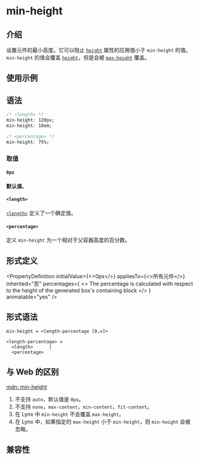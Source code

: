 # min-height

## 介绍

设置元件的最小高度。它可以阻止 [`height`](./height.mdx) 属性的应用值小于 `min-height` 的值。
`min-height` 的值会覆盖 [`height`](./height.mdx)，但是会被 [`max-height`](./max-height.mdx) 覆盖。

## 使用示例


<Go
  example="css-api"
  defaultFile="src/min-height/App.tsx"
  img="https://lf-lynx.tiktok-cdns.com/obj/lynx-artifacts-oss-sg/lynx-website/assets/doc/css/min-height.jpg"
  entry="src/min-height"
  defaultEntryFile="dist/min-height.lynx.bundle"
/>

## 语法

```css
/* <length> */
min-height: 120px;
min-height: 10em;

/* <percentage> */
min-height: 75%;
```

### 取值

#### `0px`

**默认值**。

#### `<length>`

[`<length>`](/api/css/data-type/length.mdx) 定义了一个确定值。

#### `<percentage>`

定义 `min-height` 为一个相对于父容器高度的百分数。

## 形式定义


<PropertyDefinition
  initialValue={<>0px</>}
  appliesTo={<>所有元件</>}
  inherited="否"
  percentages={
    <>
      The percentage is calculated with respect to the height of the generated
      box's containing block
    </>
  }
  animatable="yes"
/>

## 形式语法

```
min-height = <length-percentage [0,∞]>

<length-percentage> =
  <length>      |
  <percentage>
```

## 与 Web 的区别

[mdn: min-height](https://developer.mozilla.org/en-US/docs/Web/CSS/min-height)

1. 不支持 `auto`，默认值是 `0px`。
2. 不支持 `none`，`max-content`，`min-content`，`fit-content`。
3. 在 Lynx 中 `min-height` 不会覆盖 `max-height`。
4. 在 Lynx 中，如果指定的 `max-height` 小于 `min-height`，则 `min-height` 会被忽略。

## 兼容性


<LegacyCompatTable metadata="css/properties/min-height" />
